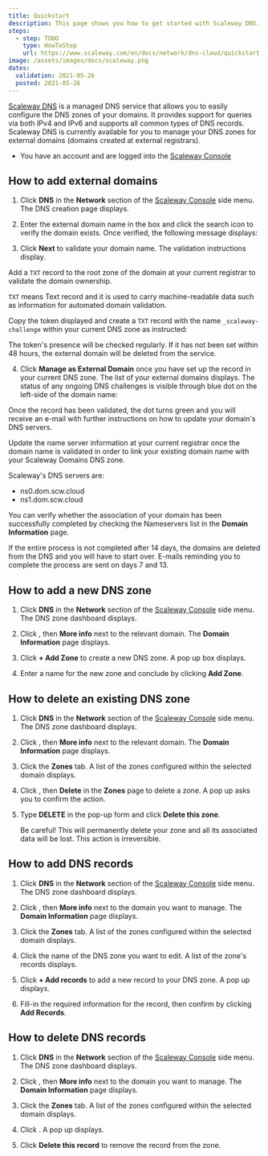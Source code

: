 ```yaml
---
title: Quickstart
description: This page shows you how to get started with Scaleway DNS.
steps:
  - step: TODO
    type: HowToStep
    url: https://www.scaleway.com/en/docs/network/dns-cloud/quickstart
image: /assets/images/docs/scaleway.png
dates:
  validation: 2021-05-26
  posted: 2021-05-26
---
```


[Scaleway DNS](https://www.scaleway.com/en/dns/) is a managed DNS service that allows you to easily configure the DNS zones of your domains. It provides support for queries via both IPv4 and IPv6 and supports all common types of DNS records. Scaleway DNS is currently available for you to manage your DNS zones for external domains (domains created at external registrars).

<Message type="requirement">

  - You have an account and are logged into the [Scaleway Console](https://console.scaleway.com)

</Message>

## How to add external domains

1. Click **DNS** in the **Network** section of the [Scaleway Console](https://console.scaleway.com) side menu. The DNS creation page displays.

2. Enter the external domain name in the box and click the search icon to verify the domain exists. Once verified, the following message displays:
  <Lightbox src="scaleway-dns-domain-validated.png" alt="" />

3. Click **Next** to validate your domain name. The validation instructions display.

  Add a `TXT` record to the root zone of the domain at your current registrar to validate the domain ownership.

  <Message type="note">

  `TXT` means Text record and it is used to carry machine-readable data such as information for automated domain validation.

  </Message>

  Copy the token displayed and create a `TXT` record with the name `_scaleway-challenge` within your current DNS zone as instructed:

  <Lightbox src="assets/scaleway-dns-validation-token.png" alt="" />

  <Message type="important">

  The token's presence will be checked regularly. If it has not been set within 48 hours, the external domain will be deleted from the service.

  </Message>

4. Click **Manage as External Domain** once you have set up the record in your current DNS zone. The list of your external domains displays.
The status of any ongoing DNS challenges is visible through blue dot on the left-side of the domain name:
<Lightbox src="assets/scaleway-dns-ongoing-validation.png" alt="" />
Once the record has been validated, the dot turns green and you will receive an e-mail with further instructions on how to update your domain's DNS servers.

Update the name server information at your current registrar once the domain name is validated in order to link your existing domain name with your Scaleway Domains DNS zone. 
<Message type="note">

Scaleway's DNS servers are:
* ns0.dom.scw.cloud
* ns1.dom.scw.cloud

</Message>

You can verify whether the association of your domain has been successfully completed by checking the Nameservers list in the **Domain Information** page. 

<Message type="important">

If the entire process is not completed after 14 days, the domains are deleted from the DNS and you will have to start over. E-mails reminding you to complete the process are sent on days 7 and 13.

</Message>


## How to add a new DNS zone

1. Click **DNS** in the **Network** section of the [Scaleway Console](https://console.scaleway.com) side menu. The DNS zone dashboard displays.

2. Click <Icon name="more" />, then **More info** next to the relevant domain. The **Domain Information** page displays.

3. Click **+ Add Zone** to create a new DNS zone. A pop up box displays. 

4. Enter a name for the new zone and conclude by clicking **Add Zone**.

## How to delete an existing DNS zone 

1. Click **DNS** in the **Network** section of the [Scaleway Console](https://console.scaleway.com) side menu. The DNS zone dashboard displays.

2.  Click <Icon name="more" />, then **More info** next to the relevant domain. The **Domain Information** page displays.

3. Click the **Zones** tab. A list of the zones configured within the selected domain displays.

4. Click <Icon name="more" />, then **Delete** in the **Zones** page to delete a zone. A pop up asks you to confirm the action.

5. Type **DELETE** in the pop-up form and click **Delete this zone**.

    <Message type="important">

    Be careful! This will permanently delete your zone and all its associated data will be lost. This action is irreversible.

    </Message>


## How to add DNS records

1. Click **DNS** in the **Network** section of the [Scaleway Console](https://console.scaleway.com) side menu. The DNS zone dashboard displays.

2. Click <Icon name="more" />, then **More info** next to the domain you want to manage. The **Domain Information** page displays.

3. Click the **Zones** tab. A list of the zones configured within the selected domain displays.

4. Click the name of the DNS zone you want to edit. A list of the zone's records displays.

5. Click **+ Add records** to add a new record to your DNS zone. A pop up displays.

6. Fill-in the required information for the record, then confirm by clicking **Add Records**.


## How to delete DNS records


1. Click **DNS** in the **Network** section of the [Scaleway Console](https://console.scaleway.com) side menu. The DNS zone dashboard displays.

2. Click <Icon name="more" />, then **More info** next to the domain you want to manage. The **Domain Information** page displays.

3. Click the **Zones** tab. A list of the zones configured within the selected domain displays.

4. Click <Icon name="delete" />. A pop up displays. 

5. Click **Delete this record** to remove the record from the zone. 

